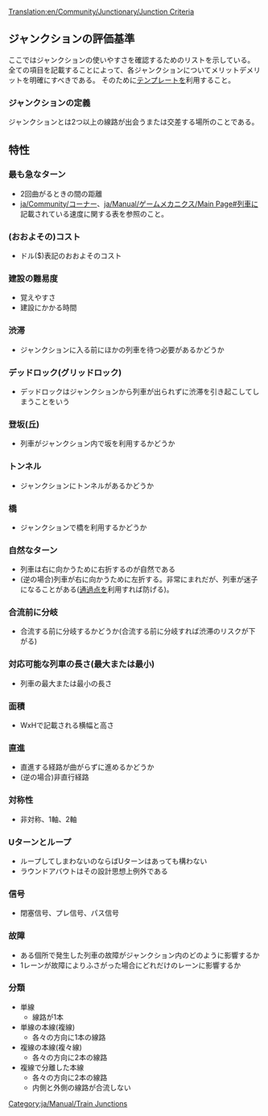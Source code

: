 [[Translation:en/Community/Junctionary/Junction Criteria]]

{{ja/Community/Junctionary/Navigation}}
==ジャンクションの評価基準==
ここではジャンクションの使いやすさを確認するためのリストを示している。
全ての項目を記載することによって、各ジャンクションについてメリットデメリットを明確にすべきである。
そのために[[Template:ja/Community/Junctionary/Junction Criteria|テンプレート]]を利用すること。

===ジャンクションの定義===
ジャンクションとは2つ以上の線路が出会うまたは交差する場所のことである。

==特性==

===最も急なターン===
* 2回曲がるときの間の距離
* [[ja/Community/コーナー]]、[[ja/Manual/ゲームメカニクス/Main Page#列車]]に記載されている速度に関する表を参照のこと。

===(おおよその)コスト===
* ドル($)表記のおおよそのコスト

===建設の難易度===
* 覚えやすさ
* 建設にかかる時間

===渋滞===
* ジャンクションに入る前にほかの列車を待つ必要があるかどうか

===デッドロック(グリッドロック)===
* デッドロックはジャンクションから列車が出られずに渋滞を引き起こしてしまうことをいう

===登坂(丘)===
* 列車がジャンクション内で坂を利用するかどうか

===トンネル=== 
* ジャンクションにトンネルがあるかどうか

===橋===
* ジャンクションで橋を利用するかどうか

===自然なターン=== 
* 列車は右に向かうために右折するのが自然である
* (逆の場合)列車が右に向かうために左折する。非常にまれだが、列車が迷子になることがある([[en/Manual/Waypoints|通過点]]を利用すれば防げる)。

===合流前に分岐===
* 合流する前に分岐するかどうか(合流する前に分岐すれば渋滞のリスクが下がる)

===対応可能な列車の長さ(最大または最小)===
* 列車の最大または最小の長さ

===面積===
* WxHで記載される横幅と高さ

===直進===
* 直進する経路が曲がらずに進めるかどうか
* (逆の場合)非直行経路

===対称性===
* 非対称、1軸、2軸

===Uターンとループ===
* ループしてしまわないのならばUターンはあっても構わない
* ラウンドアバウトはその設計思想上例外である

===信号===
* 閉塞信号、プレ信号、パス信号

===故障===
* ある個所で発生した列車の故障がジャンクション内のどのように影響するか
* 1レーンが故障によりふさがった場合にどれだけのレーンに影響するか

===分類===
* 単線
** 線路が1本 
* 単線の本線(複線)
** 各々の方向に1本の線路
* 複線の本線(複々線)
** 各々の方向に2本の線路
* 複線で分離した本線
** 各々の方向に2本の線路
** 内側と外側の線路が合流しない

[[Category:ja/Manual/Train Junctions]]